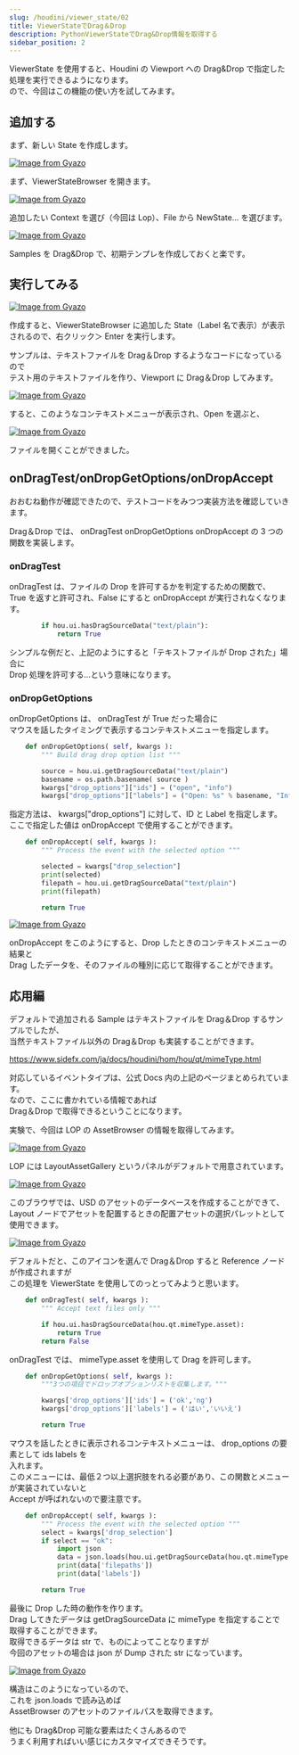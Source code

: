 ```yaml
---
slug: /houdini/viewer_state/02
title: ViewerStateでDrag＆Drop
description: PythonViewerStateでDrag&Drop情報を取得する
sidebar_position: 2
---
```


ViewerState を使用すると、Houdini の Viewport への Drag&Drop で指定した処理を実行できるようになります。  
ので、今回はこの機能の使い方を試してみます。

## 追加する

まず、新しい State を作成します。

[![Image from Gyazo](https://i.gyazo.com/d71baa28b1604c42f4456f706001e9ec.png)](https://gyazo.com/d71baa28b1604c42f4456f706001e9ec)

まず、ViewerStateBrowser を開きます。

[![Image from Gyazo](https://i.gyazo.com/ad40231fdc850224d9c6a46266483e99.png)](https://gyazo.com/ad40231fdc850224d9c6a46266483e99)

追加したい Context を選び（今回は Lop）、File から NewState... を選びます。

[![Image from Gyazo](https://i.gyazo.com/3437940d77b40c144b39c211e439394e.png)](https://gyazo.com/3437940d77b40c144b39c211e439394e)

Samples を Drag&Drop で、初期テンプレを作成しておくと楽です。

## 実行してみる

[![Image from Gyazo](https://i.gyazo.com/bf6ac28cb716cf92efe406edb0d91a77.png)](https://gyazo.com/bf6ac28cb716cf92efe406edb0d91a77)

作成すると、ViewerStateBrowser に追加した State（Label 名で表示）が表示されるので、右クリック＞ Enter を実行します。

サンプルは、テキストファイルを Drag＆Drop するようなコードになっているので  
テスト用のテキストファイルを作り、Viewport に Drag＆Drop してみます。

[![Image from Gyazo](https://i.gyazo.com/d30b8fc3d28021679134f603fb5bdf36.png)](https://gyazo.com/d30b8fc3d28021679134f603fb5bdf36)

すると、このようなコンテキストメニューが表示され、Open を選ぶと、

[![Image from Gyazo](https://i.gyazo.com/49f09395f6b0e0a0092086e8b0f0a3ab.png)](https://gyazo.com/49f09395f6b0e0a0092086e8b0f0a3ab)

ファイルを開くことができました。

## onDragTest/onDropGetOptions/onDropAccept

おおむね動作が確認できたので、テストコードをみつつ実装方法を確認していきます。

Drag＆Drop では、 onDragTest onDropGetOptions onDropAccept の 3 つの関数を実装します。

### onDragTest

onDragTest は、ファイルの Drop を許可するかを判定するための関数で、  
True を返すと許可され、False にすると onDropAccept が実行されなくなります。

```python
        if hou.ui.hasDragSourceData("text/plain"):
            return True
```

シンプルな例だと、上記のようにすると「テキストファイルが Drop された」場合に  
Drop 処理を許可する...という意味になります。

### onDropGetOptions

onDropGetOptions は、 onDragTest が True だった場合に  
マウスを話したタイミングで表示するコンテキストメニューを指定します。

```python
    def onDropGetOptions( self, kwargs ):
        """ Build drag drop option list """

        source = hou.ui.getDragSourceData("text/plain")
        basename = os.path.basename( source )
        kwargs["drop_options"]["ids"] = ("open", "info")
        kwargs["drop_options"]["labels"] = ("Open: %s" % basename, "Info")
```

指定方法は、 kwargs["drop_options"] に対して、ID と Label を指定します。  
ここで指定した値は onDropAccept で使用することができます。

```python
    def onDropAccept( self, kwargs ):
        """ Process the event with the selected option """

        selected = kwargs["drop_selection"]
        print(selected)
        filepath = hou.ui.getDragSourceData("text/plain")
        print(filepath)

        return True
```

[![Image from Gyazo](https://i.gyazo.com/ef091f01c0e5c3ce36ac01943482dc1d.png)](https://gyazo.com/ef091f01c0e5c3ce36ac01943482dc1d)

onDropAccept をこのようにすると、Drop したときのコンテキストメニューの結果と  
Drag したデータを、そのファイルの種別に応じて取得することができます。

## 応用編

デフォルトで追加される Sample はテキストファイルを Drag＆Drop するサンプルでしたが、  
当然テキストファイル以外の Drag＆Drop も実装することができます。

https://www.sidefx.com/ja/docs/houdini/hom/hou/qt/mimeType.html

対応しているイベントタイプは、公式 Docs 内の上記のページまとめられています。  
なので、ここに書かれている情報であれば  
Drag＆Drop で取得できるということになります。

実験で、今回は LOP の AssetBrowser の情報を取得してみます。

[![Image from Gyazo](https://i.gyazo.com/e88c892a44cc50dd9504a2ce4aea50ae.png)](https://gyazo.com/e88c892a44cc50dd9504a2ce4aea50ae)

LOP には LayoutAssetGallery というパネルがデフォルトで用意されています。

[![Image from Gyazo](https://i.gyazo.com/1b32e55fe86996ed8572959fc73f3aae.png)](https://gyazo.com/1b32e55fe86996ed8572959fc73f3aae)

このブラウザでは、USD のアセットのデータベースを作成することができて、  
Layout ノードでアセットを配置するときの配置アセットの選択パレットとして使用できます。

[![Image from Gyazo](https://i.gyazo.com/4bffda48a347f7b087ff67408ad09d6d.png)](https://gyazo.com/4bffda48a347f7b087ff67408ad09d6d)

デフォルトだと、このアイコンを選んで Drag＆Drop すると Reference ノードが作成されますが  
この処理を ViewerState を使用してのっとってみようと思います。

```python
    def onDragTest( self, kwargs ):
        """ Accept text files only """

        if hou.ui.hasDragSourceData(hou.qt.mimeType.asset):
            return True
        return False
```

onDragTest では、 mimeType.asset を使用して Drag を許可します。

```python
    def onDropGetOptions( self, kwargs ):
        """3つの項目でドロップオプションリストを収集します。"""

        kwargs['drop_options']['ids'] = ('ok','ng')
        kwargs['drop_options']['labels'] = ('はい','いいえ')

        return True
```

マウスを話したときに表示されるコンテキストメニューは、 drop_options の要素として ids labels を  
入れます。  
このメニューには、最低２つ以上選択肢をれる必要があり、この関数とメニューが実装されていないと  
Accept が呼ばれないので要注意です。

```python
    def onDropAccept( self, kwargs ):
        """ Process the event with the selected option """
        select = kwargs['drop_selection']
        if select == "ok":
            import json
            data = json.loads(hou.ui.getDragSourceData(hou.qt.mimeType.asset))
            print(data['filepaths'])
            print(data['labels'])

        return True
```

最後に Drop した時の動作を作ります。  
Drag してきたデータは getDragSourceData に mimeType を指定することで  
取得することができます。  
取得できるデータは str で、ものによってことなりますが  
今回のアセットの場合は json が Dump された str になっています。

[![Image from Gyazo](https://i.gyazo.com/d79b0d2c28cd0b9c3fd680f209c8728d.png)](https://gyazo.com/d79b0d2c28cd0b9c3fd680f209c8728d)

構造はこのようになっているので、  
これを json.loads で読み込めば  
AssetBrowser のアセットのファイルパスを取得できます。

他にも Drag&Drop 可能な要素はたくさんあるので  
うまく利用すればいい感じにカスタマイズできそうです。
